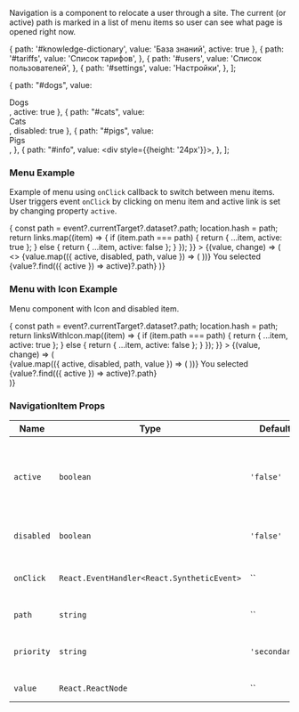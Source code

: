 
Navigation is a component to relocate a user through a site.
The current (or active) path is marked in a list of menu items so user can see what page is opened right now.

  {
    path: '#knowledge-dictionary',
    value: 'База знаний',
    active: true
  },
  {
    path: '#tariffs',
    value: 'Список тарифов',
  },
  {
    path: '#users',
    value: 'Список пользователей',
  },
  {
    path: '#settings',
    value: 'Настройки',
  },
];

  {
    path: "#dogs",
    value: <div>Dogs</div>,
    active: true
  },
  {
    path: "#cats",
    value: <div>Cats</div>,
    disabled: true
  },
  {
    path: "#pigs",
    value: <div>Pigs</div>,
  },
    {
    path: "#info",
    value: <div style={{height: '24px'}}><IconInfo/></div>,
  },
];

### Menu Example

Example of menu using `onClick` callback to switch between menu items.
User triggers event `onClick` by clicking on menu item and active link is set by changing property `active`.

<Playground>
  <StateEvent
    initial={links}
    change={(event) => {
      const path = event?.currentTarget?.dataset?.path;
      location.hash = path;
      return links.map((item) => {
        if (item.path === path) {
          return { ...item, active: true };
        } else {
          return { ...item, active: false };
        }
      });
    }}
  >
    {(value, change) => (
      <>
        <Surface>
          <NavigationContainer>
            {value.map(({ active, disabled, path, value }) => (
              <NavigationItem
                active={active}
                disabled={disabled}
                key={path}
                onClick={change}
                path={path}
                priority="primary"
                value={value}
              />
            ))}
          </NavigationContainer>
        </Surface>
        <CenteredContainer>
          You selected {value?.find(({ active }) => active)?.path}
        </CenteredContainer>
      </>
    )}
  </StateEvent>
</Playground>

### Menu with Icon Example

Menu component with Icon and disabled item.

<Playground>
  <StateEvent
    initial={linksWithIcon}
    change={(event) => {
      const path = event?.currentTarget?.dataset?.path;
      location.hash = path;
      return linksWithIcon.map((item) => {
        if (item.path === path) {
          return { ...item, active: true };
        } else {
          return { ...item, active: false };
        }
      });
    }}
  >
    {(value, change) => (
      <div style={{ width: '100%', dispay: 'flex', flexDirection: 'column' }}>
        <Surface>
          <NavigationContainer>
            {value.map(({ active, disabled, path, value }) => (
              <NavigationItem
                active={active}
                disabled={disabled}
                key={path}
                onClick={change}
                path={path}
                priority="seconary"
                value={value}
              />
            ))}
          </NavigationContainer>
        </Surface>
        <CenteredContainer>
          You selected {value?.find(({ active }) => active)?.path}
        </CenteredContainer>
      </div>
    )}
  </StateEvent>
</Playground>

### NavigationItem Props

| Name       | Type                                       | Default       | Description                                                           |
| ---------- | ------------------------------------------ | ------------- | --------------------------------------------------------------------- |
| `active`   | `boolean`                                  | `'false'`     | Active navigation item state. Only one nav item can have active state |
| `disabled` | `boolean`                                  | `'false'`     | Disable state of navigation item                                      |
| `onClick`  | `React.EventHandler<React.SyntheticEvent>` | ``            | On navigation item click handler                                      |
| `path`     | `string`                                   | ``            | Path of navigation                                                    |
| `priority` | `string`                                   | `'secondary'` | Priority prop to style ListContainer component                        |
| `value`    | `React.ReactNode`                          | ``            | Navigation item content                                               |
